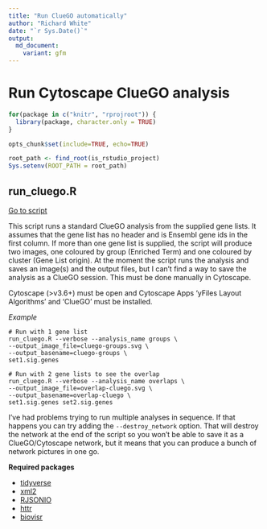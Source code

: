 ```yaml
---
title: "Run ClueGO automatically"
author: "Richard White"
date: "`r Sys.Date()`"
output:
  md_document:
    variant: gfm
---
```


# Run Cytoscape ClueGO analysis

```r
for(package in c("knitr", "rprojroot")) {
  library(package, character.only = TRUE)
}
```

```r
opts_chunk$set(include=TRUE, echo=TRUE)
```

```r
root_path <- find_root(is_rstudio_project)
Sys.setenv(ROOT_PATH = root_path)
```

## run_cluego.R

[Go to script](../../run_cluego.R)

This script runs a standard ClueGO analysis from the supplied gene lists. It assumes that the gene list
has no header and is Ensembl gene ids in the first column. If more than one gene list is supplied,
the script will produce two images, one coloured by group (Enriched Term) and one coloured by cluster (Gene List origin).
At the moment the script runs the analysis and saves an image(s) and the output files, but I
can't find a way to save the analysis as a ClueGO session. This must be done manually in Cytoscape.

Cytoscape (>v3.6+) must be open and Cytoscape Apps 'yFiles Layout Algorithms' and 'ClueGO' must be installed.

*Example*
```
# Run with 1 gene list
run_cluego.R --verbose --analysis_name groups \
--output_image_file=cluego-groups.svg \
--output_basename=cluego-groups \
set1.sig.genes

# Run with 2 gene lists to see the overlap
run_cluego.R --verbose --analysis_name overlaps \
--output_image_file=overlap-cluego.svg \
--output_basename=overlap-cluego \
set1.sig.genes set2.sig.genes
```

I've had problems trying to run multiple analyses in sequence. If that happens you can try adding the `--destroy_network` option. 
That will destroy the network at the end of the script so you won't be able to save it as a ClueGO/Cytoscape network, but it means that you can produce a bunch of network pictures in one go.

**Required packages**

* [tidyverse](https://www.tidyverse.org/)
* [xml2](https://github.com/r-lib/xml2)
* [RJSONIO](https://cran.r-project.org/web/packages/RJSONIO/index.html)
* [httr](https://github.com/r-lib/httr)
* [biovisr](https://github.com/richysix/biovisr)

